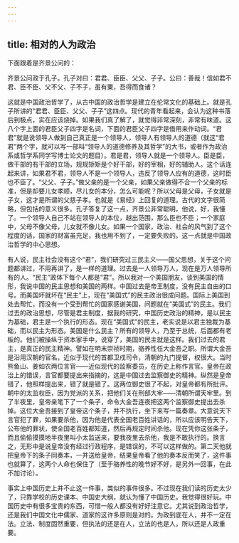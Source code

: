 ```yaml
---
---
---
```

title: 相对的人为政治
---




下面跟着是齐景公问的：

齐景公问政于孔子。孔子对曰：君君、臣臣、父父、子子。公曰：善哉！信如君不君、臣不臣、父不父、子不子，虽有粟，吾得而食诸？

这就是中国政治哲学了，从古中国的政治哲学是建立在伦常文化的基础上。就是孔子所讲的“君君、臣臣、父父、子子”这四点。现代的青年看起来，会认为这种书落后到极点，实在应该烧掉。如果我们真了解了，就觉得非常深刻，非常有味道。这八个字上面的君臣父子四字是名词，下面的君臣父子四字是借用来作动词。“君君”就是说领导人做到自己真正是一个领导人，领导人有领导人的道德（就这“君君”两个字，就可以写一部叫“领导人的道德修养及其哲学”的大书，或者作为政治系或哲学系同学写博士论文的题目）。君是君，领导人就是一个领导人。臣是臣，做干部的有干部的立场，规规矩矩是个好干部，好的宰相，好的辅助人。这个话连起来讲，如果君不君，领导人不是一个领导人，违反了领导人应有的道德，这时臣也不臣了。“父父、子子。”做父亲的是一个父亲，如果父亲做得不合一个父亲的标准，但是却要儿女孝顺，尽儿女的本分，怎么可能呢？所以父母是父母，子女就是子女，这才是所谓的父慈子孝。也就是《易经》上回复的道理。古代的文字很简略，但包括的意义很多。孔子答复了这一点，齐景公非常聪明，他说，好，我懂了。一个领导人自己不站在领导人的本位，越出范围，那么臣也不臣；一个家庭中，父母不像父母，儿女就不像儿女。如果一个国家，政治、社会的风气到了这个程度的话，国家的财富虽充足，我也用不到了，一定要失败的。这一点就是中国政治哲学的中心思想。

有人说，民主社会没有这个“君”，我们研究过三民主义——国父思想，关于这个问题都讲过，不用再讲了，是一样的道理。过去是一人领导万人，现在是万人领导所有的人。“民主”政体下每个人都是“君”。所以我对一个美国朋友，谈到美国的情形，我说中国的民主思想和美国的两样。中国过去是帝王制度，没有民主自由的口号。而美国坏就坏在“民主”上，现在“美国式”的民主政治很成问题。国际上美国到处去帮忙，而没有一个受到帮忙的国家感谢美国，问题就在“美国式”的民主。我们过去的政治思想，尽管是君主制度，据我的研究，中国历史政治的精神，是以民主为基础，君主是一个执行的形态。现在“美国式”的民主，老实说是以君主独裁为基础，而以民主为形态。美国是什么民主？所有的领导人，乃至于总统，后面都有老板的。他们被操纵于资本家手中，说穿了，美国的民主就是这样。我们过去的君主，是真正的民主精神。譬如在明末崇祯时期，骆养性任大金吾之职。所谓大金吾是沿用汉朝的官名，近似于现代的首都卫戍司令，清朝的九门提督，权很大。当时熊鱼山、姜如农两位言官——近似现代的监察委员，在历史上称作言官。皇帝在政治上的错误，言官都要提出来指摘的，这是中国过去监察御史的精神。纵然是皇帝错了，他照样提出来，错了就是错了。这两位御史很了不起，对皇帝都有所批评。朝中的太监权臣，因为党派的关系，把他们关在刑部大牢——清朝所谓天牢里。到了半夜里，皇帝亲笔下了一个条子，命令大金吾连夜把这两个监察御史提出去杀掉。这位大金吾接到了皇帝这个条子，并不执行，坐下来写一篇奏章。大意说天下言官犯了罪，如果要杀他，因为他是代表全国老百姓讲话的，所以应该明告天下，公布他的罪状，使全国老百姓都知道，然后再规定时间杀他。现在凭你这张条子，而且偷偷摸摸地半夜里叫小太监送来，要我夜里去杀他，我是不敢执行的。换言之，无形中是说皇帝没有经过行政程序，是错误的，不可以这样做的。第二天他就把皇帝下的条子同奏本，一并送给皇帝，结果皇帝看了他的奏本反而笑了，这件事也就算了，这两个人命也保住了（至于骆养性的晚节好不好，是另外一回事，在此不加讨论）。

事实上中国历史上并不止这一件事，类似的事件很多。不过现在我们读的历史太少了，只靠学校的历史课本、中国史大纲，就认为懂了中国历史。我觉得很好玩。中国历史中有很多宝贵的东西，可惜一般人都没有好好注意它。尤其说到政治哲学，还是我们中国文化中儒家、道家的这许多原则是对的。为政到底在人，并不一定在法。立法、制度固然重要，但执法的还是在人，立法的也是人，所以还是人政重要。